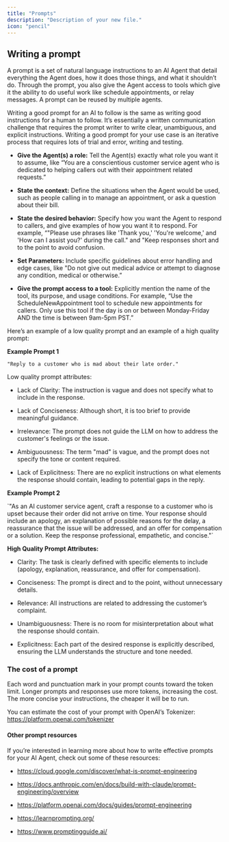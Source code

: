 ```yaml
---
title: "Prompts"
description: "Description of your new file."
icon: "pencil"
---
```


## Writing a prompt

A prompt is a set of natural language instructions to an AI Agent that detail everything the Agent does, how it does those things, and what it shouldn’t do. Through the prompt, you also give the Agent access to tools which give it the ability to do useful work like schedule appointments, or relay messages. A prompt can be reused by multiple agents.

Writing a good prompt for an AI to follow is the same as writing good instructions for a human to follow. It’s essentially a written communication challenge that requires the prompt writer to write clear, unambiguous, and explicit instructions. Writing a good prompt for your use case is an iterative process that requires lots of trial and error, writing and testing. 

* **Give the Agent(s) a role:** Tell the Agent(s) exactly what role you want it to assume, like “You are a conscientious customer service agent who is dedicated to helping callers out with their appointment related requests.”

* **State the context:** Define the situations when the Agent would be used, such as people calling in to manage an appointment, or ask a question about their bill.

* **State the desired behavior:** Specify how you want the Agent to respond to callers, and give examples of how you want it to respond. For example, “"Please use phrases like 'Thank you,' 'You're welcome,' and 'How can I assist you?' during the call." and "Keep responses short and to the point to avoid confusion.  

* **Set Parameters:** Include specific guidelines about error handling and edge cases, like "Do not give out medical advice or attempt to diagnose any condition, medical or otherwise.” 

* **Give the prompt access to a tool:** Explicitly mention the name of the tool, its purpose, and usage conditions. For example, “Use the ScheduleNewAppointment tool to schedule new appointments for callers. Only use this tool if the day is on or between Monday-Friday AND the time is between 9am-5pm PST.” 

Here’s an example of a low quality prompt and an example of a high quality prompt:

**Example Prompt 1**

`"Reply to a customer who is mad about their late order."`

Low quality prompt attributes:

* Lack of Clarity: The instruction is vague and does not specify what to include in the response.

* Lack of Conciseness: Although short, it is too brief to provide meaningful guidance.

* Irrelevance: The prompt does not guide the LLM on how to address the customer's feelings or the issue.

* Ambiguousness: The term "mad" is vague, and the prompt does not specify the tone or content required.

* Lack of Explicitness: There are no explicit instructions on what elements the response should contain, leading to potential gaps in the reply.

**Example Prompt 2**

\`"As an AI customer service agent, craft a response to a customer who is upset because their order did not arrive on time. Your response should include an apology, an explanation of possible reasons for the delay, a reassurance that the issue will be addressed, and an offer for compensation or a solution. Keep the response professional, empathetic, and concise."\`

**High Quality Prompt Attributes:**

* Clarity: The task is clearly defined with specific elements to include (apology, explanation, reassurance, and offer for compensation).

* Conciseness: The prompt is direct and to the point, without unnecessary details.

* Relevance: All instructions are related to addressing the customer’s complaint.

* Unambiguousness: There is no room for misinterpretation about what the response should contain.

* Explicitness: Each part of the desired response is explicitly described, ensuring the LLM understands the structure and tone needed.

### The cost of a prompt

Each word and punctuation mark in your prompt counts toward the token limit. Longer prompts and responses use more tokens, increasing the cost. The more concise your instructions, the cheaper it will be to run. 

You can estimate the cost of your prompt with OpenAI’s Tokenizer: [<u>https://platform.openai.com/tokenizer</u>](https://platform.openai.com/tokenizer)

#### Other prompt resources

If you’re interested in learning more about how to write effective prompts for your AI Agent, check out some of these resources:

* [<u>https://cloud.google.com/discover/what-is-prompt-engineering</u>](https://cloud.google.com/discover/what-is-prompt-engineering)

* [<u>https://docs.anthropic.com/en/docs/build-with-claude/prompt-engineering/overview</u>](https://docs.anthropic.com/en/docs/build-with-claude/prompt-engineering/overview) 

* [<u>https://platform.openai.com/docs/guides/prompt-engineering</u>](https://platform.openai.com/docs/guides/prompt-engineering)

* [<u>https://learnprompting.org/</u>](https://learnprompting.org/)

* [<u>https://www.promptingguide.ai/</u>](https://www.promptingguide.ai/)